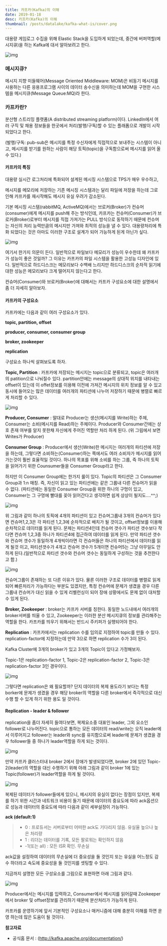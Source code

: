 ```yaml
---
title: 카프카(Kafka)의 이해
date: 2019-01-18
desc: 카프카(Kafka)의 이해
thumbnail: /posts/datalake/kafka-what-is/cover.png
---
```


대용량 게임로그 수집을 위해 Elastic Stack을 도입하게 되었는데, 중간에 버퍼역할(메시지큐)을 하는 Kafka에 대서 알아보려고 한다.

![img](/posts/datalake/kafka-what-is/kafka-1.png)

### 메시지큐?

메시지 지향 미들웨어(Message Oriented Middleware: MOM)은 비동기 메시지를 사용하는 다른 응용프로그램 사이의 데이터 송수신을 의미하는데 MOM을 구현한 시스템을 메시지큐(Message Queue:MQ)라 한다.

### 카프카란?

분산형 스트리밍 플랫폼(A distributed streaming platform)이다. LinkedIn에서 여러 구직 및 채용 정보들을 한곳에서 처리(발행/구독)할 수 있는 플래폼으로 개발이 시작 되었다고 한다.

(발행/구독: pub-sub은 메시지를 특정 수신자에게 직접적으로 보내주는 시스템이 아니고, 메시지를 받기를 원하는 사람이 해당 토픽(topic)을 구독함으로써 메시지를 읽어 올 수 있다.)



#### 카프카의 특징

대용량 실시간 로그처리에 특화되어 설계된 메시징 시스템으로 TPS가 매우 우수하고,

메시지를 메모리에 저장하는 기존 메시징 시스템과는 달리 파일에 저장을 하는데 그로 인해 카프카를 재시작해도 메시지 유실 우려가 감소된다.

기본 메시징 시스템(rabbitMQ, ActiveMQ)에서는 브로커(Broker)가 컨슈머(consumer)에게 메시지를 push해 주는 방식인데, 카프카는 컨슈머(Consumer)가 브로커(Broker)로부터 메시지를 직접 가져가는 PULL 방식으로 동작하기 때문에 컨슈머는 자신의 처리 능력만큼의 메시지만 가져와 최적의 성능을 낼 수 있다. 대용량처리에 특화 되었다는 것은 아마도 이러한 구조로 설계가 되어 가능하게 된게 아닌가 싶다.

![img](/posts/datalake/kafka-what-is/kafka-2.png)

여기서 한가지 의문이 든다. 일반적으로 파일보다 메모리가 성능이 우수한데 왜 카프카가 성능이 좋은 것일까? 그 이유는 카프카의 파일 시스템을 활용한 고성능 디자인에 있다. 일반적으로 하드디스크는 메모리보다 수백배 느리지만 하드디스크의 순차적 읽기에 대한 성능은 메모리보다 크게 떨어지지 않는다고 한다. 



컨슈머(Consumer)와 브로커(Broker)에 대해서는 카프카 구성요소에 대한 설명에서 좀 더 자세히 알아보자.



#### 카프카의 구성요소

카프카에는 다음과 같이 여러 구성요소가 있다.

**topic, partition, offset**

**producer, consumer, consumer group**

**broker, zookeeper**

**replication**

구성요소 하나씩 살펴보도록 하자.



**Topic, Partition** : 카프카에 저장되는 메시지는 topic으로 분류되고, topic은 여러개의 patition으로 나눠질수 있다. partition안에는 message의 상대적 위치를 내타내는 offset이 있는데 이 offet정보를 이용해 이전에 가져간 메시지의 위치 정보를 알 수 있고 동시에 들어오는 많은 데이터를 여러개의 파티션에 나누어 저장하기 때문에 병렬로 빠르게 처리할 수 있다.

![img](/posts/datalake/kafka-what-is/kafka-3.png)

**Producer, Consumer** : 말대로 Producer는 생산(메시지를 Write)하는 주체, Consumer는 소비(메시지를 Read)하는 주체이다. Producer와 Consumer간에는 상호 존재 여부를 알지 못한채 자신에게 주어진 역할만 처리 하게 된다. (위 그림에서 보면 Writes가 Producer)

**Consumer Group** : Producer에서 생산(Write)한 메시지는 여러개의 파티션에 저장을 하는데, 그렇다면 소비하는(Consumer)하는 쪽에서도 여러 소비자가 메시지를 읽어가는것이 훨씬 효율적일 것이다. 하나의 목표를 위해 소비를 하는 그룹, 즉 하나의 토픽을 읽어가기 위한 Counsumer들을 Consumer Group라고 한다.

하지만 이 Consumer Group에는 한가지 룰이 있다. Topic의 파티션은 그 Consumer Group과 1:n 매칭. 즉, 자신이 읽고 있는 파티션에는 같은 그룹내 다른 컨슈머가 읽을 수 없다. (파티션에는 동일한 Consumer Group을 위한 하나의 구멍이 있고, Consumer는 그 구멍에 빨대를 꽂아 읽어간다고 생각하면 쉽게 상상이 될지도….^^;)

![img](/posts/datalake/kafka-what-is/kafka-4.png)

위 그림과 같이 하나의 토픽에 4개의 파티션이 있고 컨슈머그룹내 3개의 컨슈머가 있다면 컨슈머1,2,3은 각 파티션 1,2,3에 순차적으로 배치가 될 것이고, offset정보를 이용해 순차적으로 데이터를 읽게 된다. 문제는 파티션4인데 컨슈머 갯수가 파티션 갯수보다 작다면 컨슈머 1,2,3중 하나가 파티션4에 접근하여 데이터를 읽게 된다. 만약 파티션 갯수와 컨슈머 갯수가 동일하개 4개씩이라면 각 컨슈머들은 하나의 파티션에서 데이터를 읽게 될것 이고, 파티션갯수가 4개고 컨슈머 갯수가 5개이면 컨슈머5는 그냥 아무일도 안하게 된다.(일반적으로 파티션 갯수와 컨슈머 갯수는 동일하게 구성하는 것을 추천한다고 함.)



![img](/posts/datalake/kafka-what-is/kafka-5.png)

컨슈머그룹이 존재하는 또 다른 이유가 있다. 물론 이러한 구조로 데이터를 병렬로 읽게 되어 빠른처리가 가능하다는 부분도 있겠지만, 특정 컨슈머에 문제가 생겼을 경우 다른 그룹내 컨슈머가 대신 읽을 수 있게 리벨런싱이 되어 장애 상황에서도 문제 없이 대처할 수 있게 된다.

**Broker, Zookeeper** : broker는 카프카 서버를 칭한다. 동일한 노드내에서 여러개의 broker서버를 띄울 수 있고, Zookeeper는 이러한 분산 메시지큐의 정보를 관리해주는 역할을 한다. 카프카를 띄우기 위해서는 반드시 주키퍼가 실행되어야 한다.

**Replication** : 카프카에서는 replication 수를 임의로 지정하여 topic를 만들 수 있다. replication-factor에 지정하는데 만약 3으로 하면 replication 수가 3이 된다.

Kafka Cluster에 3개의 broker가 있고 3개의 Topic이 있다고 가정해보자.

Topic-1은 replication-factor 1, Topic-2은 replication-factor 2, Topic-3은 replication-factor 3인 경우이다.

![img](/posts/datalake/kafka-what-is/kafka-6.png)

그렇다면 replication은 왜 필요할까? 단지 데이터의 복제 용도라기 보다는 특정 borker에 문제가 생겼을 경우 해당 broker의 역할을 다른 broker에서 즉각적으로 대신 수행 할 수 있게 하기 위한 용도 일 것이다.

#### Replication - leader & follower

replication을 좀더 자세히 들여다보면, 복제요소중 대표인 leader, 그외 요소인 follower로 나누어진다. topic으로 통하는 모든 데이터의 read/write는 오직 leader에서 이루어지고 follower는 leader와 sync를 유지함으로써 leader에 문제가 생겼을 경우 follower들 중 하나가 leader역할을 하게 되는 것이다.

![img](/posts/datalake/kafka-what-is/kafka-7.png)

만약 카프카 클러스터내 broker 2에서 장애가 발생되었다면, broker 2에 있던 Topic-2(leader)의 역할을 대신 수행하기 위해 아래 그림과 같이 broker 1에 있는 Topic(follower)가 leader역할을 하게 될 것이다.

![img](/posts/datalake/kafka-what-is/kafka-8.png)

복제된 데이터가 follower들에게 있으니, 메시지의 유실이 없다는 장점이 있지만, 복제를 하기 위한 시간과 네트워크 비용이 들기 때문에 데이터의 중요도에 따라 ack옵션으로 성능과 데이터의 중요도에 따라 다음과 같이 세부설정이 가능하다.

**ack (default:1)**

> - 0 : 프로듀서는 서버로부터 어떠한 ack도 기다리지 않음. 유실율 높으나 높은 처리량
> - 1 : 리더는 데이터를 기록, 모든 팔로워는 확인하지 않음
> - -1(또는 all) : 모든 ISR 확인. 무손실

ack값을 설정하여 데이터의 무손실에 더 중요성을 둘 것인지 또는 유실을 어느정도 감수 하더라고 속도에 중요성을 둘 것인지를 셋팅할 수 있다.



지금까지 설명한 모든 구성요소를 그림으로 표현하면 아래 그림과 같다.

![img](/posts/datalake/kafka-what-is/kafka-9.png)

Producer에서는 메시지를 입력하고, Consumer에서 메시지를 읽어갈때 Zookeeper에서 broker 및 offset정보를 관리하기 때문에 분산처리가 가능하게 된다.

카프카를 운영하기에 앞서 기본적인 구성요소나 매커니즘에 대해 충분히 이해를 하면 운영 하는데 많은 도움이 될 것이다.



**참고자료**

- 공식홈 문서 : (http://kafka.apache.org/documentation/)